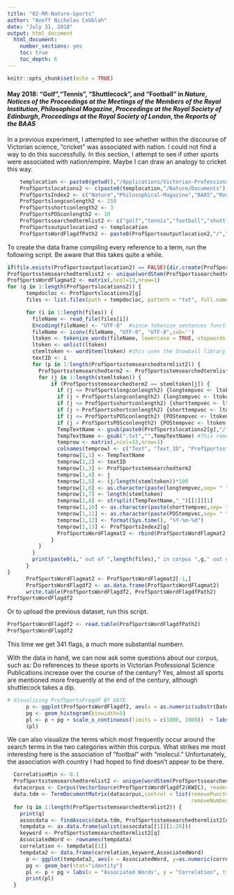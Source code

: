 ```yaml
---
title: "02-RR-Nature-Sports"
author: "Anoff Nicholas Cobblah"
date: "July 31, 2018"
output: html_document
  html_document:
    number_sections: yes
    toc: true
    toc_depth: 6
---
```


```r
knitr::opts_chunk$set(echo = TRUE)
```

#### May 2018: "Golf","Tennis", "Shuttlecock", and "Football" in *Nature*, *Notices of the Proceedings at the Meetings of the Members of the Royal Institution*, *Philosophical Magazine*, *Proceedings at the Royal Society of Edinburgh*, *Proceedings at the Royal Society of London*, the *Reports of the BAAS*

In a previous experiment, I attempted to see whether within the discourse of Victorian science, "cricket" was associated with nation. I could not find a way to do this successfully. In this section, I attempt to see if other sports were associated with nation/empire. Maybe I can draw an analogy to cricket this way.

```r
    templocation <- paste0(getwd(),"/Applications/Victorian-Professional-Science-Writing")
    ProfSportslocations2 <- c(paste0(templocation,"/Nature/Documents"),paste0(templocation,"/Philosophical-Magazine/Documents"),paste0(templocation,"/Reports-of-the-BAAS/Documents"),paste0(templocation,"/Royal-Institution/Documents"),paste0(templocation,"/Royal-Society-of-Edinburgh/Documents"), paste0(templocation,"/RSL/Documents"))
    ProfSportsIndex2 <- c("Nature","Philosophical-Magazine","BAAS","Royal-Institution","RSE","RSL")
    ProfSportslongconlength2 <- 250
    ProfSportsshortconlength2 <- 3
    ProfSportsPOSconlength2 <- 10
    ProfSportssearchedtermlist2 <- c("golf","tennis","football","shuttlecock")
    ProfSportsoutputlocation2 <- templocation
    ProfSportsWordFlagdfPath2 <- paste0(ProfSportsoutputlocation2,"/","ProfSportsWordFlagdf.txt")
```

To create the data frame compiling every reference to a term, run the following script. Be aware that this takes quite a while.

```r
if(file.exists(ProfSportsoutputlocation2) == FALSE){dir.create(ProfSportsoutputlocation2)}
ProfSportsstemsearchedtermlist2 <- unique(wordStem(ProfSportssearchedtermlist2)) #lemmatizes the list of terms you want to search for.
ProfSportsWordFlagmat2 <- matrix(,ncol=13,nrow=1)
for (g in 1:length(ProfSportslocations2)) {
      tempdocloc <- ProfSportslocations2[g]
      files <- list.files(path = tempdocloc, pattern = "txt", full.names = TRUE) #creates vector of txt file names.

      for (i in 1:length(files)) {
        fileName <- read_file(files[i])
        Encoding(fileName) <- "UTF-8"  #since tokenize_sentences function requires things to be encoded in UTF-8, need to remove some data.
        fileName <- iconv(fileName, "UTF-8", "UTF-8",sub='')
        ltoken <- tokenize_words(fileName, lowercase = TRUE, stopwords = NULL, simplify = FALSE)
        ltoken <- unlist(ltoken)
        stemltoken <- wordStem(ltoken) #this uses the Snowball library to lemmatize the entire text.
        textID <- i
        for (p in 1:length(ProfSportsstemsearchedtermlist2)) {
          ProfSportsstemsearchedterm2 <- ProfSportsstemsearchedtermlist2[p]
          for (j in 1:length(stemltoken)) {
              if (ProfSportsstemsearchedterm2 == stemltoken[j]) {
                if (j <= ProfSportslongconlength2) {longtempvec <- ltoken[(1:(j+ProfSportslongconlength2))]}
                if (j > ProfSportslongconlength2) {longtempvec <- ltoken[(j-ProfSportslongconlength2):(j+ProfSportslongconlength2)]}
                if (j <= ProfSportsshortconlength2) {shorttempvec <- ltoken[(1:(j+ProfSportsshortconlength2))]}
                if (j > ProfSportsshortconlength2) {shorttempvec <- ltoken[(j-ProfSportsshortconlength2):(j+ProfSportsshortconlength2)]}
                if (j <= ProfSportsPOSconlength2) {POStempvec <- ltoken[(1:(j+ProfSportsPOSconlength2))]}
                if (j > ProfSportsPOSconlength2) {POStempvec <- ltoken[(j-ProfSportsPOSconlength2):(j+ProfSportsPOSconlength2)]}
                TempTextName <- gsub(paste0(ProfSportslocations2[g],"/"),"",files[i]) #This grabs just the end of the file path.
                TempTextName <- gsub(".txt","",TempTextName) #This removes the .txt from the end of the name.
                temprow <- matrix(,ncol=13,nrow=1)
                colnames(temprow) <- c("Text", "Text_ID", "ProfSportsstemsearchedterm2","Lemma","Lemma_Perc","KWIC","Total_Lemma","Date","Category","Short_KWIC","POS_KWIC","Current_Date","Corpus")
                temprow[1,1] <- TempTextName
                temprow[1,2] <- textID
                temprow[1,3] <- ProfSportsstemsearchedterm2
                temprow[1,4] <- j
                temprow[1,5] <- (j/length(stemltoken))*100
                temprow[1,6] <- as.character(paste(longtempvec,sep= " ",collapse=" "))
                temprow[1,7] <- length(stemltoken)
                temprow[1,8] <- strsplit(TempTextName,"_")[[1]][1]
                temprow[1,10] <- as.character(paste(shorttempvec,sep= " ",collapse=" "))
                temprow[1,11] <- as.character(paste(POStempvec,sep= " ",collapse=" "))
                temprow[1,12] <- format(Sys.time(), "%Y-%m-%d")
                temprow[1,13] <- ProfSportsIndex2[g]
                ProfSportsWordFlagmat2 <- rbind(ProfSportsWordFlagmat2,temprow)
              }
          }
        }
        print(paste0(i," out of ",length(files)," in corpus ",g," out of ",length(ProfSportslocations2))) #let's user watch as code runs for long searches
      }
}
      ProfSportsWordFlagmat2 <- ProfSportsWordFlagmat2[-1,]
      ProfSportsWordFlagdf2 <- as.data.frame(ProfSportsWordFlagmat2)
      write.table(ProfSportsWordFlagdf2, ProfSportsWordFlagdfPath2)
ProfSportsWordFlagdf2
```

Or to upload the previous dataset, run this script.
```r
ProfSportsWordFlagdf2 <- read.table(ProfSportsWordFlagdfPath2)
ProfSportsWordFlagdf2
```

This time we get 341 flags, a much more substantial numberr.

With the data in hand, we can now ask some questions about our corpus, such as: Do references to these sports in Victorian Professional Science Publications increase over the course of the century? Yes, almost all sports are mentioned more frequently at the end of the century, although shuttlecock takes a dip.

```r
# Visualizing ProfSportsFreqdf BY DATE
      p <- ggplot(ProfSportsWordFlagdf2, aes(x = as.numeric(substr(Date,1,4))))
      pg <- geom_histogram(binwidth=5)
      pl <- p + pg + scale_x_continuous(limits = c(1800, 1900))  + labs(x = "Date", y = "Frequency / Decade", title = "Appearances of Sports with Victorian Professional Science Periodicals")+facet_wrap(~ProfSportsstemsearchedterm2)
      (pl)
```

We can also visualize the terms which most frequently occur around the search terms in the two categories within this corpus. What strikes me most interesting here is the association of "footbal" with "molecul." Unfortunately, the association with country I had hoped to find doesn't appear to be there.

```r
  CorrelationMin <- 0.1
  ProfSportsstemsearchedtermlist2 <- unique(wordStem(ProfSportssearchedtermlist2)) #lemmatizes the list of terms you want to search for.
  datacorpus <- Corpus(VectorSource(ProfSportsWordFlagdf2$KWIC), readerControl=list(reader = readPlain))
  data.tdm <- TermDocumentMatrix(datacorpus,control = list(removePunctuation = TRUE, stopwords = FALSE, tolower = TRUE, stemming = TRUE, 
                                                           removeNumbers = TRUE, bounds = list(global= c(1,Inf))))
  for (q in 1:length(ProfSportsstemsearchedtermlist2)) {
    print(q)
    assocdata <- findAssocs(data.tdm, ProfSportsstemsearchedtermlist2[q], CorrelationMin)
    tempdata <- as.data.frame(unlist(assocdata[[1]][1:20]))
    keyword <- ProfSportsstemsearchedtermlist2[q]
    AssociatedWord <- rownames(tempdata)
    correlation <- tempdata[[1]]
    tempdata2 <- data.frame(correlation,keyword,AssociatedWord)
      p <- ggplot(tempdata2, aes(x = AssociatedWord, y=as.numeric(correlation)))
      pg <- geom_bar(stat="identity")
      pl <- p + pg + labs(x = "Associated Words", y = "Correlation", title = paste0("Words Associated with '",ProfSportsstemsearchedtermlist2[q], "' in Victorian Professional Science Periodicals"))+coord_flip()
      print(pl)
  }

```